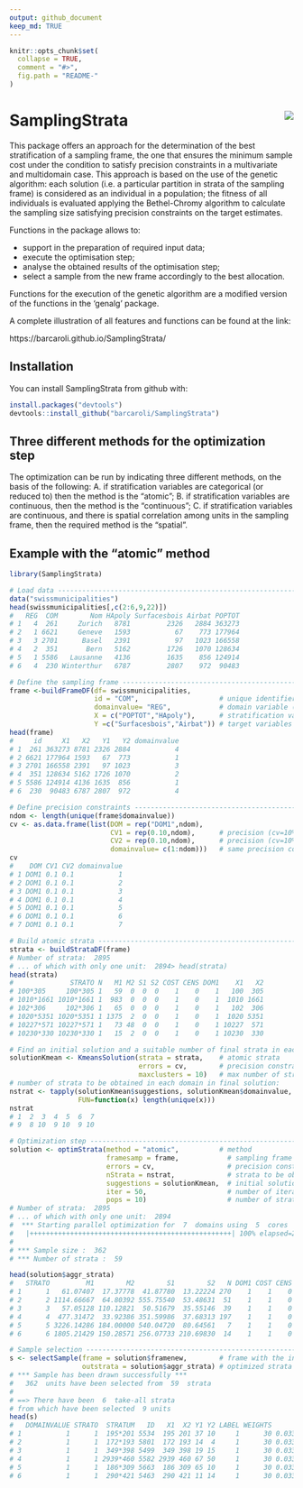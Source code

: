 ```yaml
---
output: github_document
keep_md: TRUE
---
```


<!-- README.md is generated from README.Rmd. Please edit README.Rmd file -->

```r
knitr::opts_chunk$set(
  collapse = TRUE,
  comment = "#>",
  fig.path = "README-"
)
```

# <img src="man/figures/apple-touch-icon-152x152.png" align="right" />

# SamplingStrata

This package offers an approach for the determination of the best 
stratification of a sampling frame, the one that ensures the 
minimum sample cost under the condition to satisfy precision 
constraints in a multivariate and multidomain case. This 
approach is based on the use of the genetic algorithm: each 
solution (i.e. a particular partition in strata of the sampling 
frame) is considered as an individual in a population; the 
fitness of all individuals is evaluated applying the 
Bethel-Chromy algorithm to calculate the sampling size 
satisfying precision constraints on the target estimates. 

Functions in the package allows to: 

* support in the preparation of required input data;
* execute the optimisation step;
* analyse the obtained results of the optimisation step; 
* select a sample from the new frame accordingly to the best allocation. 

Functions for the execution of the genetic algorithm are a modified 
version of the functions in the 'genalg' package.

A complete illustration of all features and functions can be found at the link:

https://barcaroli.github.io/SamplingStrata/

## Installation

You can install SamplingStrata from github with:

```r
install.packages("devtools")
devtools::install_github("barcaroli/SamplingStrata")
```

## Three different methods for the optimization step

The optimization can be run by indicating three different methods, on the basis of the following:
A. if stratification variables are categorical (or reduced to) then the method is the "atomic";
B. if stratification variables are continuous, then the method is the "continuous";
C. if stratification variables are continuous, and there is spatial correlation among units in the sampling frame, then the required method is the "spatial".

## Example with the "atomic" method

```r
library(SamplingStrata)

# Load data ---------------------------------------------------------------------------------
data("swissmunicipalities")
head(swissmunicipalities[,c(2:6,9,22)])
#   REG  COM        Nom HApoly Surfacesbois Airbat POPTOT
# 1   4  261     Zurich   8781         2326   2884 363273
# 2   1 6621     Geneve   1593           67    773 177964
# 3   3 2701      Basel   2391           97   1023 166558
# 4   2  351       Bern   5162         1726   1070 128634
# 5   1 5586   Lausanne   4136         1635    856 124914
# 6   4  230 Winterthur   6787         2807    972  90483

# Define the sampling frame -----------------------------------------------------------------
frame <-buildFrameDF(df= swissmunicipalities,
                     id = "COM",                    # unique identifier of sampling units
                     domainvalue= "REG",            # domain variable (region)
                     X = c("POPTOT","HApoly"),      # stratification variables
                     Y =c("Surfacesbois","Airbat")) # target variables
head(frame)
#     id     X1   X2   Y1   Y2 domainvalue
# 1  261 363273 8781 2326 2884           4
# 2 6621 177964 1593   67  773           1
# 3 2701 166558 2391   97 1023           3
# 4  351 128634 5162 1726 1070           2
# 5 5586 124914 4136 1635  856           1
# 6  230  90483 6787 2807  972           4

# Define precision constraints ------------------------------------------------------------
ndom <- length(unique(frame$domainvalue))
cv <- as.data.frame(list(DOM = rep("DOM1",ndom),
                         CV1 = rep(0.10,ndom),      # precision (cv=10%) for 'Surfacesbois'
                         CV2 = rep(0.10,ndom),      # precision (cv=10%) for 'Airind'
                         domainvalue= c(1:ndom)))   # same precision constraints for all domains
cv
#    DOM CV1 CV2 domainvalue
# 1 DOM1 0.1 0.1           1
# 2 DOM1 0.1 0.1           2
# 3 DOM1 0.1 0.1           3
# 4 DOM1 0.1 0.1           4
# 5 DOM1 0.1 0.1           5
# 6 DOM1 0.1 0.1           6
# 7 DOM1 0.1 0.1           7

# Build atomic strata ---------------------------------------------------------------------
strata <- buildStrataDF(frame)
# Number of strata:  2895
# ... of which with only one unit:  2894> head(strata)
head(strata)
#              STRATO N   M1 M2 S1 S2 COST CENS DOM1    X1   X2
# 100*305     100*305 1   59  0  0  0    1    0    1   100  305
# 1010*1661 1010*1661 1  983  0  0  0    1    0    1  1010 1661
# 102*306     102*306 1   65  0  0  0    1    0    1   102  306
# 1020*5351 1020*5351 1 1375  2  0  0    1    0    1  1020 5351
# 10227*571 10227*571 1   73 48  0  0    1    0    1 10227  571
# 10230*330 10230*330 1   15  2  0  0    1    0    1 10230  330

# Find an initial solution and a suitable number of final strata in each domain -----------
solutionKmean <- KmeansSolution(strata = strata,    # atomic strata
                                errors = cv,        # precision constraints
                                maxclusters = 10)   # max number of strata to be evaluated 
# number of strata to be obtained in each domain in final solution:								
nstrat <- tapply(solutionKmean$suggestions, solutionKmean$domainvalue,
                 FUN=function(x) length(unique(x)))
nstrat
# 1  2  3  4  5  6  7 
# 9  8 10  9 10  9 10

# Optimization step ------------------------------------------------------------------------
solution <- optimStrata(method = "atomic",          # method
                        framesamp = frame,            # sampling frame
                        errors = cv,                  # precision constraints
                        nStrata = nstrat,             # strata to be obtained in the final stratification
                        suggestions = solutionKmean,  # initial solution
                        iter = 50,                    # number of iterations
                        pops = 10)                    # number of stratifications evaluated at each iteration
# Number of strata:  2895
# ... of which with only one unit:  2894
#  *** Starting parallel optimization for  7  domains using  5  cores
#   |++++++++++++++++++++++++++++++++++++++++++++++++++| 100% elapsed=20s  
# 
# *** Sample size :  362
# *** Number of strata :  59

head(solution$aggr_strata)
#   STRATO         M1        M2        S1        S2   N DOM1 COST CENS     SOLUZ
# 1      1   61.07407  17.37778  41.87780  13.22224 270    1    1    0  9.141966
# 2      2 1114.66667  64.80392 555.75540  53.48631  51    1    1    0  6.985276
# 3      3   57.05128 110.12821  50.51679  35.55146  39    1    1    0  3.550527
# 4      4  477.31472  33.92386 351.59986  37.68313 197    1    1    0 19.010081
# 5      5 3226.14286 184.00000 540.04720  80.64561   7    1    1    0  2.000000
# 6      6 1805.21429 150.28571 256.07733 210.69830  14    1    1    0  7.553702

# Sample selection --------------------------------------------------------------------------
s <- selectSample(frame = solution$framenew,        # frame with the indication of optimized strata
                  outstrata = solution$aggr_strata) # optimized strata with sampling units allocation 
# *** Sample has been drawn successfully ***
#   362  units have been selected from  59  strata
# 
# ==> There have been  6  take-all strata 
# from which have been selected  9 units
head(s)
#   DOMAINVALUE STRATO  STRATUM   ID   X1  X2 Y1 Y2 LABEL WEIGHTS        FPC
# 1           1      1  195*201 5534  195 201 37 10     1      30 0.03333333
# 2           1      1  172*193 5801  172 193 14  4     1      30 0.03333333
# 3           1      1  349*398 5499  349 398 19 15     1      30 0.03333333
# 4           1      1 2939*460 5582 2939 460 67 50     1      30 0.03333333
# 5           1      1  186*309 5663  186 309 65 10     1      30 0.03333333
# 6           1      1  290*421 5463  290 421 11 14     1      30 0.03333333

```

